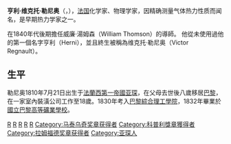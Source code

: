 {{NoteTA|G1=物理學}}
{{Infobox scientist
 |name             = 亨利·维克托·勒尼奥<br>Henri Victor Regnault
 |honorific_suffix = {{post-nominals|country=GBR|皇家學會外籍院員|size=100%}}
 |image            = Henri Victor Regnault 1860s.jpg
 |birth_name       = 亨利·维克托·勒尼奥
 |birth_date       = {{birth date|1810|07|21|df=y}}
 |birth_place      = [[法蘭西第一帝國|法蘭西第一帝國]][[亚琛|亚琛]]
 |death_date       = {{death date and age|1878|01|19|1810|07|21|df=y}}
 |death_place      = [[法國|法國]][[巴黎|巴黎]]
 |alma_mater       = [[巴黎綜合理工學院|巴黎綜合理工學院]]
 |children         = [[Henri_Regnault|Henri Regnault]]
 |prizes           = {{plainlist|
* [[拉姆福德獎章|拉姆福德獎章]] (1848年)
* [[科普利獎章|科普利獎章]] (1869年)
* [[馬泰烏奇獎章|馬泰烏奇獎章]] (1875年)}}
 |field            = [[熱力學|熱力學]]
 |influences       = [[尤斯图斯·冯·李比希|尤斯图斯·冯·李比希]]
 |influenced       = [[威廉·汤姆森，第一代开尔文男爵|威廉·汤姆森]]
}}

'''亨利·维克托·勒尼奥'''（{{lang-fr|'''Henri Victor Regnault'''}}，{{bd|1810年|7月21日|1878年|1月19日}}），[[法国|法国]]化学家、物理学家，因精确测量气体热力性质而闻名，是早期热力学家之一。

在1840年代後期擔任威廉·湯姆森（William Thomson）的導師。 他從未使用過他的第一個名字亨利（Herni），並且終生被稱為维克托·勒尼奥（Victor Regnault）。

== 生平 ==
勒尼奥1810年7月21日出生于[[法蘭西第一帝國|法蘭西第一帝國]][[亚琛|亚琛]]，在父母去世後八歲移居[[巴黎|巴黎]]，在一家室內裝潢公司工作至18歲。1830年考入[[巴黎綜合理工學院|巴黎綜合理工學院]]，1832年畢業於[[國立巴黎高等礦業學校|國立巴黎高等礦業學校]]。

{{马泰乌奇奖章获得者}}
{{拉姆福德奖章获得者}}
{{1851年至1900年科普利奖章获得者}}

{{Authority control}}
{{DEFAULTSORT:Regnault, Henri Victor}}
[[Category:1810年出生|R]]
[[Category:1878年逝世|R]]
[[Category:法国化学家|R]]
[[Category:法国物理学家|R]]
[[Category:巴黎綜合理工學院校友|R]]
[[Category:马泰乌奇奖章获得者|Category:马泰乌奇奖章获得者]]
[[Category:科普利獎章獲得者|Category:科普利獎章獲得者]]
[[Category:拉姆福德奖章获得者|Category:拉姆福德奖章获得者]]
[[Category:亚琛人|Category:亚琛人]]